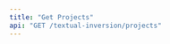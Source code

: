 ```yaml
---
title: "Get Projects"
api: "GET /textual-inversion/projects"
---
```


<ParamField header="Authorization" type="string" required hidden />

<ParamField header="x-api-key" type="string" required hidden />

<RequestExample>

```bash cURL
curl -X 'GET' \
  'https://api.mirageml.com/textual-inversion/projects' \
  -H 'accept: application/json' \
  -H 'Authorization: <AUTHORIZATION>' \
  -H 'x-api-key: <API_KEY>'
```

</RequestExample>
